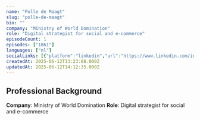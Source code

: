 ```yaml
---
name: "Polle de Maagt"
slug: "polle-de-maagt"
bio: ""
company: "Ministry of World Domination"
role: "Digital strategist for social and e-commerce"
episodeCount: 1
episodes: ["1861"]
languages: ["nl"]
socialLinks: [{"platform":"linkedin","url":"https://www.linkedin.com/in/polle/"}]
createdAt: 2025-06-12T13:23:08.000Z
updatedAt: 2025-06-12T14:12:35.000Z
---
```


## Professional Background

**Company**: Ministry of World Domination
**Role**: Digital strategist for social and e-commerce
